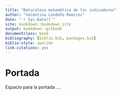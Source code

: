 ```yaml
--- 
title: "Naturaleza matemática de los indicadores"
author: "Valentina Londoño Ramirez"
date: "`r Sys.Date()`"
site: bookdown::bookdown_site
output: bookdown::gitbook
documentclass: book
bibliography: [biblio.bib, packages.bib]
biblio-style: apalike
link-citations: yes
---
```


# Portada{-}

Espacio para la portada ....